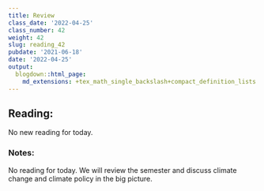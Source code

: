 ```yaml
---
title: Review
class_date: '2022-04-25'
class_number: 42
weight: 42
slug: reading_42
pubdate: '2021-06-18'
date: '2022-04-25'
output:
  blogdown::html_page:
    md_extensions: +tex_math_single_backslash+compact_definition_lists
---
```

## Reading:

No new reading for today.

### Notes:

No reading for today. We will review the semester and discuss climate change and climate policy in the big picture.

